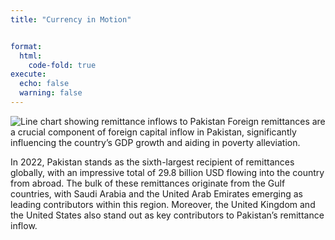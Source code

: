 ```yaml
---
title: "Currency in Motion"


format:    
  html:     
    code-fold: true 
execute:   
  echo: false   
  warning: false
---
```



![Line chart showing remittance inflows to Pakistan](g.png)
Foreign remittances are a crucial component of foreign capital inflow in Pakistan, significantly influencing the country's GDP growth and aiding in poverty alleviation.

In 2022, Pakistan stands as the sixth-largest recipient of remittances globally, with an impressive total of 29.8 billion USD flowing into the country from abroad. The bulk of these remittances originate from the Gulf countries, with Saudi Arabia and the United Arab Emirates emerging as leading contributors within this region. Moreover, the United Kingdom and the United States also stand out as key contributors to Pakistan's remittance inflow. 

